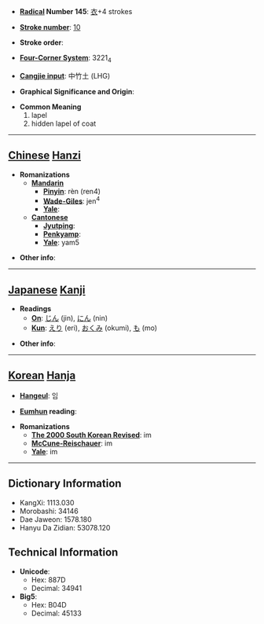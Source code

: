 * '''[[Wiktionary:Chinese radical index| Radical]] Number 145''': [[Wiktionary:Chinese radical index 衣|衣]]+4 strokes

* '''[[Wiktionary:Chinese total strokes index|Stroke number]]''': [[Wiktionary:Chinese total strokes index 10|10]]

* '''Stroke order''': 

* '''[[Wiktionary:Chinese four corner index|Four-Corner System]]''': 3221<sub>4</sub>

* '''[[Wiktionary:Chinese Cangjie index|Cangjie input]]''': 中竹土 (LHG)

* '''Graphical Significance and Origin''': 

* '''Common Meaning'''
*#lapel
*# hidden lapel of coat


----

== [[Chinese]] [[Hanzi]] ==

* '''Romanizations'''
** '''[[Mandarin]]'''
*** '''[[Pinyin]]''': rèn (ren4)
*** '''[[Wade-Giles]]''': jen<sup>4</sup>
*** '''[[Yale]]''': 
** '''[[Cantonese]]'''
*** '''[[Jyutping]]''':
*** '''[[Penkyamp]]''': 
*** '''[[Yale]]''': yam5

* '''Other info''': 

----

== [[Japanese]] [[Kanji]] ==

* '''Readings'''
** '''[[On]]''': [[じん]] (jin), [[にん]] (nin)
** '''[[Kun]]''': [[えり]] (eri), [[おくみ]] (okumi), [[も]] (mo)

* '''Other info''':  

----

== [[Korean]] [[Hanja]] ==

* '''[[Hangeul]]''': 임

* '''[[Eumhun]] reading''': 

* '''Romanizations'''
** '''[[The 2000 South Korean Revised Romanization|The 2000 South Korean Revised]]''': im
** '''[[McCune-Reischauer]]''': im
** '''[[Yale]]''': im

----

== Dictionary Information ==

* KangXi: 1113.030
* Morobashi: 34146
* Dae Jaweon: 1578.180
* Hanyu Da Zidian: 53078.120

== Technical Information ==

* '''Unicode''':
** Hex: 887D
** Decimal: 34941
* '''Big5''':
** Hex: B04D
** Decimal: 45133